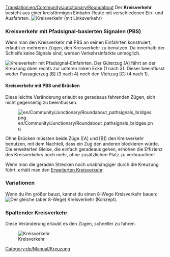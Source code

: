[[Translation:en/Community/Junctionary/Roundabout]]
{{de/Community/Junctionary/Kreuzungsmenü}}
Der '''Kreisverkehr''' besteht aus einer kreisförmigen Einbahn-Route mit verschiedenen Ein- und Ausfahrten.
[[File:en/Community/Junctionary/Roundabout.png|none|frame|Kreisverkehr (mit Linksverkehr)]]

{{de/Community/Junctionary/Kreuzungskriterien|Billig|1|0|0|1,5|0|0|0|1|1|1|0||Ausgefallene Züge blockieren die gesamte Kreuzung.|
*Kann 2 Züge gleichzeitig handhaben
*Wenn du ihn größer machst, kannst du einen 8-Wege Kreisverkehr bauen
*Verursacht Staus
*Fläche: 6 x 6
}}

===Kreisverkehr mit Pfadsignal-basierten Signalen (PBS)===
Wenn man den Kreisverkehr mit PBS an seinen Einfahrten konstruiert, erlaubt er mehreren Zügen, den Kreisverkehr zu benutzen. Da innerhalb der Schleife keine Signale sind, werden Verkehrsinfarkte unmöglich.

[[File:en/Community/Junctionary/Roundabout pathsignals.png|none|frame|Kreisverkehr mit Pfadsignal-Einfahrten.]]
Der Güterzug [A] fährt an der Kreuzung oben rechts zur unteren linken Ecke (1 nach 3). Dieser beeinflusst weder Passagierzug [B] (3 nach 4) noch den Viehzug [C] (4 nach 1).

{{de/Community/Junctionary/Kreuzungskriterien|Billig|1|0|0|1,5|0|0|0|1|0|1|3||Ausgefallene Züge blockieren einen Großteil der Kreuzung.|
*Niedrige Kosten, niedriger Bauplatz und relativ hohe Verkehrseffezienz}}

====Kreisverkehr mit PBS und Brücken====
Diese leichte Veränderung erlaubt es geradeaus fahrenden Zügen, sich nicht gegenseitig zu beeinflussen.

[[File:en/Community/Junctionary/Roundabout pathsignals bridges.png]]

Ohne Brücken müssten beide Züge ([A] und [B]) den Kreisverkehr benutzen, mit dem Nachteil, dass ein Zug den anderen blockieren würde. Die erweiterten Gleise, die einfach geradeaus gehen, erhöhen die Effizienz des Kreisverkehrs noch mehr, ohne zusätzlichen Platz zu verbrauchen!
{{de/Community/Junctionary/Kreuzungskriterien|Billig|1|0|1|1,5|0|0|1|1|0|1|3||Ausgefallene Züge blockieren einen Großteil der Kreuzung.|}}

Wenn man die geraden Strecken noch unabhängiger durch die Kreuzung führt, erhält man den [[de/Community/Junctionary/Erweiterter Kreisverkehr|Erweiterten Kreisverkehr]].

===Variationen===
Wenn du ihn größer baust, kannst du einen 8-Wege Kreisverkehr bauen:
[[File:en/Community/Junctionary/Basic Roundabout 8-way.png|none|frame|Der gleiche (aber 8-Wege) Kreisverkehr (Konzept).]]

===Spaltender Kreisverkehr===

Diese Veränderung erlaubt es den Zügen, schneller zu fahren.

[[File:en/Community/Junctionary/Split Roundabout.png|none|frame|Kreisverkehr]]

{{de/Community/Junctionary/Kreuzungskriterien|Billig|1|0|0|3,5|0|0|0|1|0|1|0||Ausgefallene Züge blockieren einen Großteil der Kreuzung.|
*Kann 7-8 Züge auf einmal handhaben.
*Niedrige Stau-Gefahr, wenn weniger als 8 Züge.
*Fläche: 33 x 33
}}

[[Category:de/Manual/Kreuzung]]